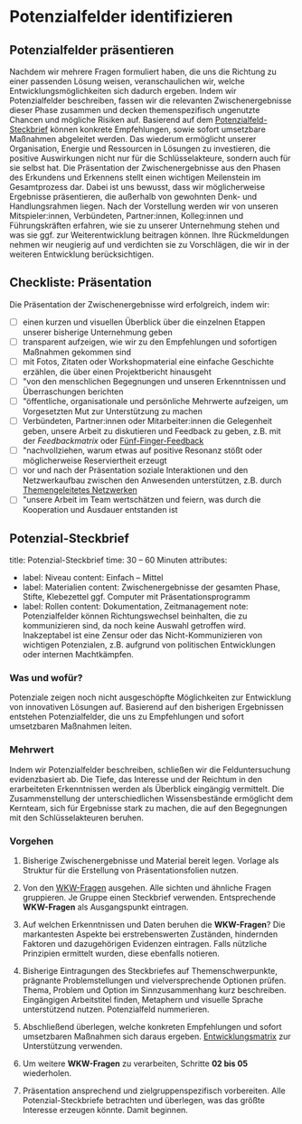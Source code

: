 
# Potenzialfelder identifizieren

## Potenzialfelder präsentieren

Nachdem wir mehrere Fragen formuliert haben, die uns die Richtung zu einer passenden Lösung weisen, veranschaulichen wir, welche Entwicklungsmöglichkeiten sich dadurch ergeben.
Indem wir Potenzialfelder beschreiben, fassen wir die relevanten Zwischenergebnisse dieser Phase zusammen und decken themenspezifisch ungenutzte Chancen und mögliche Risiken auf. Basierend auf dem [Potenzialfeld-Steckbrief](#potenzial-steckbrief) können konkrete Empfehlungen, sowie sofort umsetzbare Maßnahmen abgeleitet werden. Das wiederum ermöglicht unserer Organisation, Energie und Ressourcen in Lösungen zu investieren, die positive Auswirkungen nicht nur für die Schlüsselakteure, sondern auch für sie selbst hat.
Die Präsentation der Zwischenergebnisse aus den Phasen des Erkundens und Erkennens stellt einen wichtigen Meilenstein im Gesamtprozess dar. Dabei ist uns bewusst, dass wir möglicherweise Ergebnisse präsentieren, die außerhalb von gewohnten Denk- und Handlungsrahmen liegen.
Nach der Vorstellung werden wir von unseren Mitspieler:innen, Verbündeten, Partner:innen, Kolleg:innen und Führungskräften erfahren, wie sie zu unserer Unternehmung stehen und was sie ggf. zur Weiterentwicklung beitragen können. Ihre Rückmeldungen nehmen wir neugierig auf und verdichten sie zu Vorschlägen, die wir in der weiteren Entwicklung berücksichtigen.

## Checkliste: Präsentation

Die Präsentation der Zwischenergebnisse wird erfolgreich, indem wir:
- [ ] einen kurzen und visuellen Überblick über die einzelnen Etappen unserer bisherige Unternehmung geben
- [ ] transparent aufzeigen, wie wir zu den Empfehlungen und sofortigen Maßnahmen gekommen sind
- [ ] mit Fotos, Zitaten oder Workshopmaterial eine einfache Geschichte erzählen, die über einen Projektbericht hinausgeht
- [ ] "von den menschlichen Begegnungen und unseren Erkenntnissen und Überraschungen berichten
- [ ] "öffentliche, organisationale und persönliche Mehrwerte aufzeigen, um Vorgesetzten Mut zur Unterstützung zu machen
- [ ] Verbündeten, Partner:innen oder Mitarbeiter:innen die Gelegenheit geben, unsere Arbeit zu diskutieren und Feedback zu geben, z.B. mit der <i>Feedbackmatrix</i> oder <a href=/buch/vorbereiten/arbeitsgrundlagen-schaffen#fünf-finger-feedback>Fünf-Finger-Feedback</a>
- [ ] "nachvollziehen, warum etwas auf positive Resonanz stößt oder möglicherweise Reserviertheit erzeugt
- [ ]  vor und nach der Präsentation soziale Interaktionen und den Netzwerkaufbau zwischen den Anwesenden unterstützen, z.B. durch <a href=/buch/erkunden/blinde-flecken-aufdecken#themengeleitetes-netzwerken> 	Themengeleitetes Netzwerken </a>
- [ ] "unsere Arbeit im Team wertschätzen und feiern, was durch die Kooperation und Ausdauer entstanden ist

## Potenzial-Steckbrief

title: Potenzial-Steckbrief
time: 30 – 60 Minuten
attributes:
  - label: Niveau
    content: Einfach – Mittel
  - label: Materialien
    content: Zwischenergebnisse der gesamten Phase, Stifte, Klebezettel ggf. Computer mit Präsentationsprogramm
  - label: Rollen
    content: Dokumentation, Zeitmanagement
note: Potenzialfelder können Richtungswechsel beinhalten, die zu kommunizieren sind, da noch keine Auswahl getroffen wird. Inakzeptabel ist eine Zensur oder das Nicht-Kommunizieren von wichtigen Potenzialen, z.B. aufgrund von politischen Entwicklungen oder internen Machtkämpfen.

### Was und wofür?

Potenziale zeigen noch nicht ausgeschöpfte Möglichkeiten zur Entwicklung von innovativen Lösungen auf. Basierend auf den bisherigen Ergebnissen entstehen Potenzialfelder, die uns zu Empfehlungen und sofort umsetzbaren Maßnahmen leiten.

### Mehrwert

Indem wir Potenzialfelder beschreiben, schließen wir die Felduntersuchung evidenzbasiert ab. Die Tiefe, das Interesse und der Reichtum in den erarbeiteten Erkenntnissen werden als Überblick eingängig vermittelt. Die Zusammenstellung der unterschiedlichen Wissensbestände ermöglicht dem Kernteam, sich für Ergebnisse stark zu machen, die auf den Begegnungen mit den Schlüsselakteuren beruhen.

### Vorgehen

1. Bisherige Zwischenergebnisse und Material bereit legen. Vorlage als Struktur für die Erstellung von Präsentationsfolien nutzen.

2. Von den [WKW-Fragen](/buch/erkennen/potenziale-eingrenzen#wie-können-wir-fragen) ausgehen. Alle sichten und ähnliche Fragen gruppieren. Je Gruppe einen Steckbrief verwenden. Entsprechende **WKW-Fragen** als Ausgangspunkt eintragen.

3. Auf welchen Erkenntnissen und Daten beruhen die **WKW-Fragen**? Die markantesten Aspekte bei erstrebenswerten Zuständen, hindernden Faktoren und dazugehörigen Evidenzen eintragen. Falls nützliche Prinzipien ermittelt wurden, diese ebenfalls notieren.

4. Bisherige Eintragungen des Steckbriefes auf Themenschwerpunkte, prägnante Problemstellungen und vielversprechende Optionen prüfen. Thema, Problem und Option im Sinnzusammenhang kurz beschreiben. Eingängigen Arbeitstitel finden, Metaphern und visuelle Sprache unterstützend nutzen. Potenzialfeld nummerieren.

5. Abschließend überlegen, welche konkreten Empfehlungen und sofort umsetzbaren Maßnahmen sich daraus ergeben. [Entwicklungsmatrix](/buch/vorbereiten/ist-zustand-betrachten#entwicklungsmatrix) zur Unterstützung verwenden.

6. Um weitere **WKW-Fragen** zu verarbeiten, Schritte **02 bis 05** wiederholen.

7. Präsentation ansprechend und zielgruppenspezifisch vorbereiten. Alle Potenzial-Steckbriefe betrachten und überlegen, was das größte Interesse erzeugen könnte. Damit beginnen.
